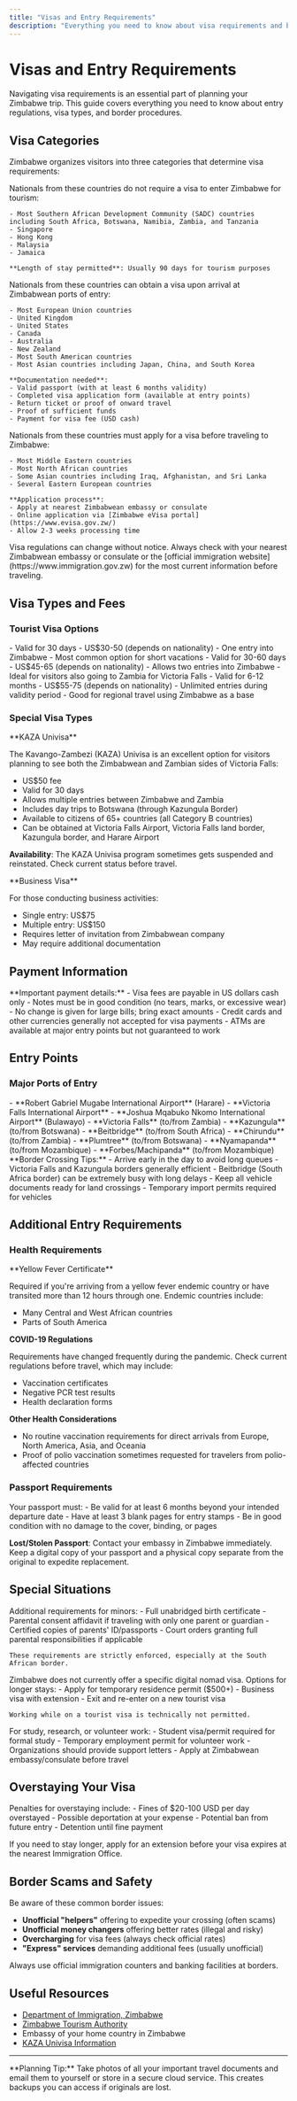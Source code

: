 ```yaml
---
title: "Visas and Entry Requirements"
description: "Everything you need to know about visa requirements and border regulations for Zimbabwe"
---
```


# Visas and Entry Requirements

Navigating visa requirements is an essential part of planning your Zimbabwe trip. This guide covers everything you need to know about entry regulations, visa types, and border procedures.

## Visa Categories

Zimbabwe organizes visitors into three categories that determine visa requirements:

<AccordionGroup>
  <Accordion icon="globe" title="Category A: Visa Exemption">
    Nationals from these countries do not require a visa to enter Zimbabwe for tourism:
    
    - Most Southern African Development Community (SADC) countries including South Africa, Botswana, Namibia, Zambia, and Tanzania
    - Singapore
    - Hong Kong
    - Malaysia
    - Jamaica
    
    **Length of stay permitted**: Usually 90 days for tourism purposes
  </Accordion>
  
  <Accordion icon="stamp" title="Category B: Visa on Arrival">
    Nationals from these countries can obtain a visa upon arrival at Zimbabwean ports of entry:
    
    - Most European Union countries
    - United Kingdom
    - United States
    - Canada
    - Australia
    - New Zealand
    - Most South American countries
    - Most Asian countries including Japan, China, and South Korea
    
    **Documentation needed**:
    - Valid passport (with at least 6 months validity)
    - Completed visa application form (available at entry points)
    - Return ticket or proof of onward travel
    - Proof of sufficient funds
    - Payment for visa fee (USD cash)
  </Accordion>
  
  <Accordion icon="file-contract" title="Category C: Visa Required in Advance">
    Nationals from these countries must apply for a visa before traveling to Zimbabwe:
    
    - Most Middle Eastern countries
    - Most North African countries
    - Some Asian countries including Iraq, Afghanistan, and Sri Lanka
    - Several Eastern European countries
    
    **Application process**:
    - Apply at nearest Zimbabwean embassy or consulate
    - Online application via [Zimbabwe eVisa portal](https://www.evisa.gov.zw/)
    - Allow 2-3 weeks processing time
  </Accordion>
</AccordionGroup>

<Warning>
Visa regulations can change without notice. Always check with your nearest Zimbabwean embassy or consulate or the [official immigration website](https://www.immigration.gov.zw) for the most current information before traveling.
</Warning>

## Visa Types and Fees

### Tourist Visa Options

<CardGroup cols={3}>
  <Card title="Single Entry" icon="person-walking-luggage">
    - Valid for 30 days
    - US$30-50 (depends on nationality)
    - One entry into Zimbabwe
    - Most common option for short vacations
  </Card>
  
  <Card title="Double Entry" icon="arrows-left-right">
    - Valid for 30-60 days
    - US$45-65 (depends on nationality)
    - Allows two entries into Zimbabwe
    - Ideal for visitors also going to Zambia for Victoria Falls
  </Card>
  
  <Card title="Multiple Entry" icon="arrows-repeat">
    - Valid for 6-12 months
    - US$55-75 (depends on nationality)
    - Unlimited entries during validity period
    - Good for regional travel using Zimbabwe as a base
  </Card>
</CardGroup>

### Special Visa Types

<Card>
**KAZA Univisa**

The Kavango-Zambezi (KAZA) Univisa is an excellent option for visitors planning to see both the Zimbabwean and Zambian sides of Victoria Falls:

- US$50 fee
- Valid for 30 days
- Allows multiple entries between Zimbabwe and Zambia
- Includes day trips to Botswana (through Kazungula Border)
- Available to citizens of 65+ countries (all Category B countries)
- Can be obtained at Victoria Falls Airport, Victoria Falls land border, Kazungula border, and Harare Airport

**Availability**: The KAZA Univisa program sometimes gets suspended and reinstated. Check current status before travel.
</Card>

<Card>
**Business Visa**

For those conducting business activities:
- Single entry: US$75
- Multiple entry: US$150
- Requires letter of invitation from Zimbabwean company
- May require additional documentation
</Card>

## Payment Information

<Info>
**Important payment details:**
- Visa fees are payable in US dollars cash only
- Notes must be in good condition (no tears, marks, or excessive wear)
- No change is given for large bills; bring exact amounts
- Credit cards and other currencies generally not accepted for visa payments
- ATMs are available at major entry points but not guaranteed to work
</Info>

## Entry Points

### Major Ports of Entry

<CardGroup cols={2}>
  <Card title="Airports" icon="plane">
    - **Robert Gabriel Mugabe International Airport** (Harare)
    - **Victoria Falls International Airport**
    - **Joshua Mqabuko Nkomo International Airport** (Bulawayo)
  </Card>
  
  <Card title="Land Borders" icon="car">
    - **Victoria Falls** (to/from Zambia)
    - **Kazungula** (to/from Botswana)
    - **Beitbridge** (to/from South Africa)
    - **Chirundu** (to/from Zambia)
    - **Plumtree** (to/from Botswana)
    - **Nyamapanda** (to/from Mozambique)
    - **Forbes/Machipanda** (to/from Mozambique)
  </Card>
</CardGroup>

<Tip>
**Border Crossing Tips:**
- Arrive early in the day to avoid long queues
- Victoria Falls and Kazungula borders generally efficient
- Beitbridge (South Africa border) can be extremely busy with long delays
- Keep all vehicle documents ready for land crossings
- Temporary import permits required for vehicles
</Tip>

## Additional Entry Requirements

### Health Requirements

<Card>
**Yellow Fever Certificate**

Required if you're arriving from a yellow fever endemic country or have transited more than 12 hours through one. Endemic countries include:
- Many Central and West African countries
- Parts of South America

**COVID-19 Regulations**

Requirements have changed frequently during the pandemic. Check current regulations before travel, which may include:
- Vaccination certificates
- Negative PCR test results
- Health declaration forms

**Other Health Considerations**
- No routine vaccination requirements for direct arrivals from Europe, North America, Asia, and Oceania
- Proof of polio vaccination sometimes requested for travelers from polio-affected countries
</Card>

### Passport Requirements

<Card>
Your passport must:
- Be valid for at least 6 months beyond your intended departure date
- Have at least 3 blank pages for entry stamps
- Be in good condition with no damage to the cover, binding, or pages

**Lost/Stolen Passport**: Contact your embassy in Zimbabwe immediately. Keep a digital copy of your passport and a physical copy separate from the original to expedite replacement.
</Card>

## Special Situations

<AccordionGroup>
  <Accordion icon="children" title="Traveling with Children">
    Additional requirements for minors:
    - Full unabridged birth certificate
    - Parental consent affidavit if traveling with only one parent or guardian
    - Certified copies of parents' ID/passports
    - Court orders granting full parental responsibilities if applicable
    
    These requirements are strictly enforced, especially at the South African border.
  </Accordion>
  
  <Accordion icon="laptop" title="Digital Nomads & Extended Stays">
    Zimbabwe does not currently offer a specific digital nomad visa. Options for longer stays:
    - Apply for temporary residence permit ($500+)
    - Business visa with extension
    - Exit and re-enter on a new tourist visa
    
    Working while on a tourist visa is technically not permitted.
  </Accordion>
  
  <Accordion icon="graduation-cap" title="Students & Volunteers">
    For study, research, or volunteer work:
    - Student visa/permit required for formal study
    - Temporary employment permit for volunteer work
    - Organizations should provide support letters
    - Apply at Zimbabwean embassy/consulate before travel
  </Accordion>
</AccordionGroup>

## Overstaying Your Visa

<Warning>
Penalties for overstaying include:
- Fines of $20-100 USD per day overstayed
- Possible deportation at your expense
- Potential ban from future entry
- Detention until fine payment

If you need to stay longer, apply for an extension before your visa expires at the nearest Immigration Office.
</Warning>

## Border Scams and Safety

Be aware of these common border issues:

- **Unofficial "helpers"** offering to expedite your crossing (often scams)
- **Unofficial money changers** offering better rates (illegal and risky)
- **Overcharging** for visa fees (always check official rates)
- **"Express" services** demanding additional fees (usually unofficial)

Always use official immigration counters and banking facilities at borders.

## Useful Resources

- [Department of Immigration, Zimbabwe](https://www.immigration.gov.zw)
- [Zimbabwe Tourism Authority](https://www.zimbabwetourism.net)
- Embassy of your home country in Zimbabwe
- [KAZA Univisa Information](https://www.kazavisa.info)

---

<Info>
**Planning Tip:** Take photos of all your important travel documents and email them to yourself or store in a secure cloud service. This creates backups you can access if originals are lost.
</Info>